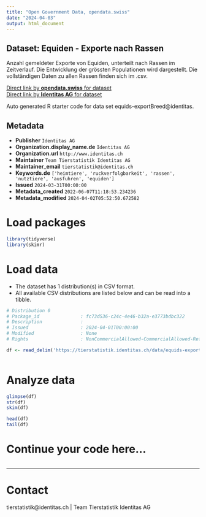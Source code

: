 ```yaml
---
title: "Open Government Data, opendata.swiss"
date: "2024-04-03"
output: html_document
---
```


## Dataset: Equiden - Exporte nach Rassen

Anzahl gemeldeter Exporte von Equiden, unterteilt nach Rassen im Zeitverlauf. Die Entwicklung der grössten Populationen wird dargestellt. Die vollständigen Daten zu allen Rassen finden sich im .csv.

[Direct link by **opendata.swiss** for dataset](https://opendata.swiss/de/dataset/equiden-exporte-nach-rassen)<br>
[Direct link by **Identitas AG** for dataset](https://tierstatistik.identitas.ch/)

Auto generated R starter code for data set equids-exportBreed@identitas.

## Metadata

- **Publisher** `Identitas AG`
- **Organization.display_name.de** `Identitas AG`
- **Organization.url** `http://www.identitas.ch`
- **Maintainer** `Team Tierstatistik Identitas AG`
- **Maintainer_email** `tierstatistik@identitas.ch`
- **Keywords.de** `['heimtiere', 'ruckverfolgbarkeit', 'rassen', 'nutztiere', 'ausfuhren', 'equiden']`
- **Issued** `2024-03-31T00:00:00`
- **Metadata_created** `2022-06-07T11:18:53.234236`
- **Metadata_modified** `2024-04-02T05:52:50.672582`


# Load packages

```r

library(tidyverse)
library(skimr)

```

# Load data

-   The dataset has 1 distribution(s) in CSV format.
-   All available CSV distributions are listed below and can be read into a tibble.

```r

# Distribution 0
# Package_id               : fc73d536-c24c-4e46-b32a-e3773bdbc322
# Description              : 
# Issued                   : 2024-04-01T00:00:00
# Modified                 : None
# Rights                   : NonCommercialAllowed-CommercialAllowed-ReferenceRequired

df <- read_delim('https://tierstatistik.identitas.ch/data/equids-exportBreed.csv')



```

# Analyze data

```r

glimpse(df)
str(df)
skim(df)

head(df)
tail(df)

```

# Continue your code here...

```r

```

------------------------------------------------------------------------

# Contact

tierstatistik@identitas.ch | Team Tierstatistik Identitas AG
